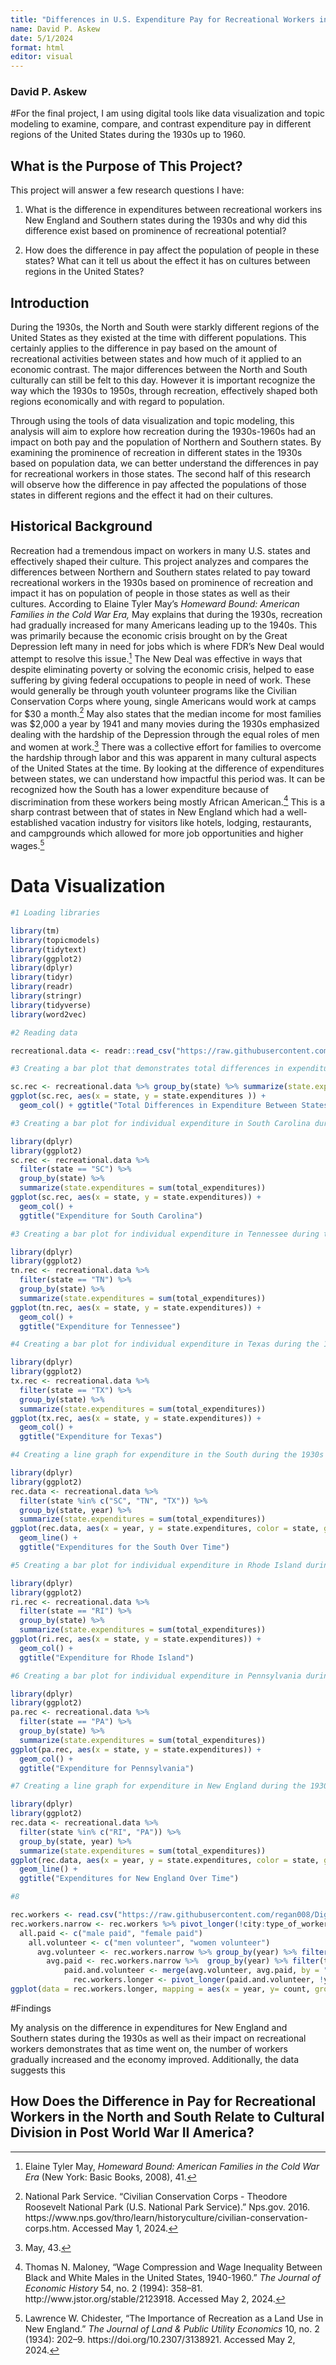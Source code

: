 ```yaml
---
title: "Differences in U.S. Expenditure Pay for Recreational Workers in States of America from 1930-1959 and its Effect on Population and Culture"
name: David P. Askew
date: 5/1/2024
format: html
editor: visual
---
```


### David P. Askew

#For the final project, I am using digital tools like data visualization and topic modeling to examine, compare, and contrast expenditure pay in different regions of the United States during the 1930s up to 1960.

## What is the Purpose of This Project?

This project will answer a few research questions I have:

1.  What is the difference in expenditures between recreational workers ins New England and Southern states during the 1930s and why did this difference exist based on prominence of recreational potential?

2.  How does the difference in pay affect the population of people in these states? What can it tell us about the effect it has on cultures between regions in the United States?

## Introduction

During the 1930s, the North and South were starkly different regions of the United States as they existed at the time with different populations. This certainly applies to the difference in pay based on the amount of recreational activities between states and how much of it applied to an economic contrast. The major differences between the North and South culturally can still be felt to this day. However it is important recognize the way which the 1930s to 1950s, through recreation, effectively shaped both regions economically and with regard to population.

Through using the tools of data visualization and topic modeling, this analysis will aim to explore how recreation during the 1930s-1960s had an impact on both pay and the population of Northern and Southern states. By examining the prominence of recreation in different states in the 1930s based on population data, we can better understand the differences in pay for recreational workers in those states. The second half of this research will observe how the difference in pay affected the populations of those states in different regions and the effect it had on their cultures.

## Historical Background

Recreation had a tremendous impact on workers in many U.S. states and effectively shaped their culture. This project analyzes and compares the differences between Northern and Southern states related to pay toward recreational workers in the 1930s based on prominence of recreation and impact it has on population of people in those states as well as their cultures. According to Elaine Tyler May's *Homeward Bound: American Families in the Cold War Era,* May explains that during the 1930s, recreation had gradually increased for many Americans leading up to the 1940s. This was primarily because the economic crisis brought on by the Great Depression left many in need for jobs which is where FDR's New Deal would attempt to resolve this issue.[^1] The New Deal was effective in ways that despite eliminating poverty or solving the economic crisis, helped to ease suffering by giving federal occupations to people in need of work. These would generally be through youth volunteer programs like the Civilian Conservation Corps where young, single Americans would work at camps for \$30 a month.[^2] May also states that the median income for most families was \$2,000 a year by 1941 and many movies during the 1930s emphasized dealing with the hardship of the Depression through the equal roles of men and women at work.[^3] There was a collective effort for families to overcome the hardship through labor and this was apparent in many cultural aspects of the United States at the time. By looking at the difference of expenditures between states, we can understand how impactful this period was. It can be recognized how the South has a lower expenditure because of discrimination from these workers being mostly African American.[^4] This is a sharp contrast between that of states in New England which had a well-established vacation industry for visitors like hotels, lodging, restaurants, and campgrounds which allowed for more job opportunities and higher wages.[^5]

[^1]: Elaine Tyler May, *Homeward Bound: American Families in the Cold War Era* (New York: Basic Books, 2008), 41.

[^2]: National Park Service. "Civilian Conservation Corps - Theodore Roosevelt National Park (U.S. National Park Service)." Nps.gov. 2016. https://www.nps.gov/thro/learn/historyculture/civilian-conservation-corps.htm. Accessed May 1, 2024.

[^3]: May, 43.

[^4]: Thomas N. Maloney, "Wage Compression and Wage Inequality Between Black and White Males in the United States, 1940-1960." *The Journal of Economic History* 54, no. 2 (1994): 358--81. http://www.jstor.org/stable/2123918. Accessed May 2, 2024.

[^5]: Lawrence W. Chidester, "The Importance of Recreation as a Land Use in New England." *The Journal of Land & Public Utility Economics* 10, no. 2 (1934): 202--9. https://doi.org/10.2307/3138921. Accessed May 2, 2024.

# Data Visualization ‌

```r
#1 Loading libraries

library(tm)
library(topicmodels)
library(tidytext)
library(ggplot2)
library(dplyr)
library(tidyr)
library(readr)
library(stringr)
library(tidyverse)
library(word2vec)

```

```r
#2 Reading data

recreational.data <- readr::read_csv("https://raw.githubusercontent.com/regan008/DigitalMethodsData/main/raw/Recreation-Expenditures.csv")
```

```r
#3 Creating a bar plot that demonstrates total differences in expenditure between states during the 1930s

sc.rec <- recreational.data %>% group_by(state) %>% summarize(state.expenditures = sum(total_expenditures))
ggplot(sc.rec, aes(x = state, y = state.expenditures )) +
  geom_col() + ggtitle("Total Differences in Expenditure Between States")
```

```r
#3 Creating a bar plot for individual expenditure in South Carolina during the 1930s

library(dplyr)
library(ggplot2)
sc.rec <- recreational.data %>%
  filter(state == "SC") %>%
  group_by(state) %>%
  summarize(state.expenditures = sum(total_expenditures))
ggplot(sc.rec, aes(x = state, y = state.expenditures)) +
  geom_col() +
  ggtitle("Expenditure for South Carolina")
```

```r
#3 Creating a bar plot for individual expenditure in Tennessee during the 1930s

library(dplyr)
library(ggplot2)
tn.rec <- recreational.data %>%
  filter(state == "TN") %>%
  group_by(state) %>%
  summarize(state.expenditures = sum(total_expenditures))
ggplot(tn.rec, aes(x = state, y = state.expenditures)) +
  geom_col() +
  ggtitle("Expenditure for Tennessee")
```

```r
#4 Creating a bar plot for individual expenditure in Texas during the 1930s

library(dplyr)
library(ggplot2)
tx.rec <- recreational.data %>%
  filter(state == "TX") %>%
  group_by(state) %>%
  summarize(state.expenditures = sum(total_expenditures))
ggplot(tx.rec, aes(x = state, y = state.expenditures)) +
  geom_col() +
  ggtitle("Expenditure for Texas")
```

```r
#4 Creating a line graph for expenditure in the South during the 1930s (SC, TN, TX)

library(dplyr)
library(ggplot2)
rec.data <- recreational.data %>%
  filter(state %in% c("SC", "TN", "TX")) %>%
  group_by(state, year) %>%
  summarize(state.expenditures = sum(total_expenditures))
ggplot(rec.data, aes(x = year, y = state.expenditures, color = state, group = state)) +
  geom_line() +
  ggtitle("Expenditures for the South Over Time")
```

```r
#5 Creating a bar plot for individual expenditure in Rhode Island during the 1930s

library(dplyr)
library(ggplot2)
ri.rec <- recreational.data %>%
  filter(state == "RI") %>%
  group_by(state) %>%
  summarize(state.expenditures = sum(total_expenditures))
ggplot(ri.rec, aes(x = state, y = state.expenditures)) +
  geom_col() +
  ggtitle("Expenditure for Rhode Island")
```

```r
#6 Creating a bar plot for individual expenditure in Pennsylvania during the 1930s

library(dplyr)
library(ggplot2)
pa.rec <- recreational.data %>%
  filter(state == "PA") %>%
  group_by(state) %>%
  summarize(state.expenditures = sum(total_expenditures))
ggplot(pa.rec, aes(x = state, y = state.expenditures)) +
  geom_col() +
  ggtitle("Expenditure for Pennsylvania")
```

```r
#7 Creating a line graph for expenditure in New England during the 1930s (RI and PA)

library(dplyr)
library(ggplot2)
rec.data <- recreational.data %>%
  filter(state %in% c("RI", "PA")) %>%
  group_by(state, year) %>%
  summarize(state.expenditures = sum(total_expenditures))
ggplot(rec.data, aes(x = year, y = state.expenditures, color = state, group = state)) +
  geom_line() +
  ggtitle("Expenditures for New England Over Time")
```

```r
#8 

rec.workers <- read.csv("https://raw.githubusercontent.com/regan008/DigitalMethodsData/main/raw/RecreationData-Wide.csv")
rec.workers.narrow <- rec.workers %>% pivot_longer(!city:type_of_worker, names_to = "year", values_to = "count")
  all.paid <- c("male paid", "female paid")
    all.volunteer <- c("men volunteer", "women volunteer")
      avg.volunteer <- rec.workers.narrow %>% group_by(year) %>% filter(type_of_worker %in% all.volunteer) %>% summarise(avg.volunteer.count = mean(count, na.rm = TRUE))
        avg.paid <- rec.workers.narrow %>%  group_by(year) %>% filter(type_of_worker %in% all.paid) %>% summarise(avg.paid.count = mean(count, na.rm = TRUE))
            paid.and.volunteer <- merge(avg.volunteer, avg.paid, by = "year")
              rec.workers.longer <- pivot_longer(paid.and.volunteer, !year, names_to = "type.of.workers", values_to = "count")
ggplot(data = rec.workers.longer, mapping = aes(x = year, y= count, group = type.of.workers, color = type.of.workers)) + geom_line() + labs( x = "Year", y= "Number of Workers", Title = "Volunteer and Paid Rec Workers Over Time", color = "Type of Workers") + theme(plot.title = element_text(hjust = 0.5)) + theme_dark() + geom_point()
```

#Findings

My analysis on the difference in expenditures for New England and Southern states during the 1930s as well as their impact on recreational workers demonstrates that as time went on, the number of workers gradually increased and the economy improved. Additionally, the data suggests this 

## How Does the Difference in Pay for Recreational Workers in the North and South Relate to Cultural Division in Post World War II America?
